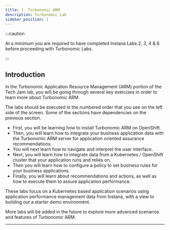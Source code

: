 ```yaml
---
title: 1. Turbonomic ARM
description: Turbonomic Lab
sidebar_position: 1
---
```


:::caution

At a minimum you are required to have completed Instana Labs 2, 3, 4 & 6 before
proceeding with Turbonomic Labs.

:::

## Introduction

In the Turbonomic Application Resource Management (ARM) portion of the Tech Jam
lab, you will be going through several key exercises in order to learn more
about Turbonomic ARM.

The labs should be executed in the numbered order that you see on the left side
of the screen. Some of the sections have dependencies on the previous section.

- First, you will be learning how to install Turbonomic ARM on OpenShift.
- Then, you will learn how to integrate your business application data with the
  Turbonomic ARM server for application oriented assurance recommendations.
- You will next learn how to navigate and interpret the user interface.
- Next, you will learn how to integrate data from a Kubernetes / OpenShift
  cluster that your application runs and relies on.
- Then you will learn how to configure a policy to set business rules for your
  business applications.
- Finally, you will learn about recommendations and actions, as well as how to
  execute them to assure application performance.

These labs focus on a Kubernetes based application scenarios using application
performance management data from Instana, with a view to building out a starter
demo environment.

More labs will be added in the future to explore more advanced scenarios and
features of Turbonomic ARM.

---
